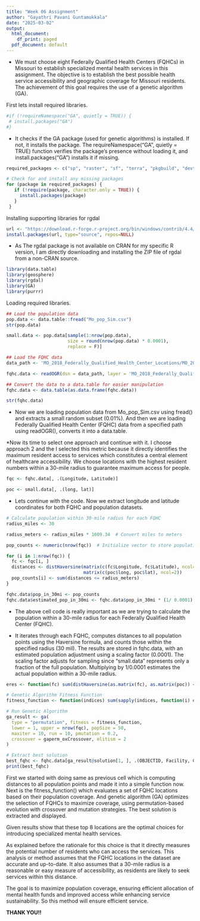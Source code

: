 ---
title: "Week 06 Assignment"
author: "Gayathri Pavani Guntamukkala"
date: "2025-03-02"
output:
  html_document:
    df_print: paged
  pdf_document: default
---
    


* We must choose eight Federally Qualified Health Centers (FQHCs) in Missouri to establish specialized mental health services in this assignment. The objective is to establish the best possible health service accessibility and geographic coverage for Missouri residents. The achievement of this goal requires the use of a genetic algorithm (GA).

First lets install required libraries.
```{r}
#if (!requireNamespace("GA", quietly = TRUE)) {
 # install.packages("GA")
#}

```

* It checks if the GA package (used for genetic algorithms) is installed. If not, it installs the package. The requireNamespace("GA", quietly = TRUE) function verifies the package's presence without loading it, and install.packages("GA") installs it if missing.

```{r}
required_packages <- c("sp", "raster", "sf", "terra", "pkgbuild", "devtools")

# Check for and install any missing packages
for (package in required_packages) {
   if (!require(package, character.only = TRUE)) {
     install.packages(package)
   }
 }
```
Installing supporting libraries for rgdal

```{r}
url <- "https://download.r-forge.r-project.org/bin/windows/contrib/4.4/rgdal_1.6-7.zip"
install.packages(url, type="source", repos=NULL)
```

* As The rgdal package is not available on CRAN for my specific R version, I am directly downloading and installing the ZIP file of rgdal from a non-CRAN source.

```{r}
library(data.table)
library(geosphere)
library(rgdal)
library(GA)
library(purrr)
```
Loading required libraries.

```{r}

## Load the population data
pop.data <- data.table::fread("Mo_pop_Sim.csv")
str(pop.data)

small.data <- pop.data[sample(1:nrow(pop.data),
                       size = round(nrow(pop.data) * 0.0001),
                       replace = F)]

## Load the FQHC data
data_path <- 'MO_2018_Federally_Qualified_Health_Center_Locations/MO_2018_Federally_Qualified_Health_Center_Locations/'

fqhc.data <- readOGR(dsn = data_path, layer = 'MO_2018_Federally_Qualified_Health_Center_Locations')

## Convert the data to a data.table for easier manipulation
fqhc.data <- data.table(as.data.frame(fqhc.data))

str(fqhc.data)
```

* Now we are loading population data from Mo_pop_Sim.csv using fread() and extracts a small random subset (0.01%). And then we are loading Federally Qualified Health Center (FQHC) data from a specified path using readOGR(), converts it into a data.table.

*Now its time to select one approach and continue with it. I choose approach 2 and the I selected this metric because it directly identifies the maximum resident access to services which constitutes a central element of healthcare accessibility. We choose locations with the highest resident numbers within a 30-mile radius to guarantee maximum access for people.

```{r}
fqc <- fqhc.data[, .(Longitude, Latitude)]

poc <- small.data[, .(long, lat)]

```

* Lets continue with the code. Now we extract longitude and latitude coordinates for both FQHC and population datasets.

```{r}
# Calculate population within 30-mile radius for each FQHC
radius_miles <- 30

radius_meters <- radius_miles * 1609.34  # Convert miles to meters

pop_counts <- numeric(nrow(fqc))  # Initialize vector to store population counts

for (i in 1:nrow(fqc)) {
  fc <- fqc[i, ]
  distances <- distHaversine(matrix(c(fc$Longitude, fc$Latitude), ncol=2),
                             matrix(c(poc$long, poc$lat), ncol=2))
  pop_counts[i] <- sum(distances <= radius_meters)
}

fqhc.data$pop_in_30mi <- pop_counts
fqhc.data$estimated_pop_in_30mi <- fqhc.data$pop_in_30mi * (1/ 0.0001)
```

* The above cell code is really important as we are trying to  calculate the population within a 30-mile radius for each Federally Qualified Health Center (FQHC). 

* It iterates through each FQHC, computes distances to all population points using the Haversine formula, and counts those within the specified radius (30 mil). The results are stored in fqhc.data, with an estimated population adjustment using a scaling factor (0.0001). The scaling factor adjusts for sampling since "small.data" represents only a fraction of the full population. Multiplying by 1/0.0001 estimates the actual population within a 30-mile radius.

```{r}
eres <- function(fc) sum(distHaversine(as.matrix(fc), as.matrix(poc)) <= radius_meters)

# Genetic Algorithm Fitness Function
fitness_function <- function(indices) sum(sapply(indices, function(i) eres(fqc[i, ])))

# Run Genetic Algorithm
ga_result <- ga(
  type = "permutation", fitness = fitness_function,
  lower = 1, upper = nrow(fqc), popSize = 50,
  maxiter = 10, run = 10, pmutation = 0.2,
  crossover = gaperm_oxCrossover, elitism = 2
)

# Extract best solution
best_fqhc <- fqhc.data[ga_result@solution[1, ], .(OBJECTID, Facility, City, estimated_pop_in_30mi)]
print(best_fqhc)

```

First we started with doing same as previous cell which is computing distances to all population points and made it into a simple function now. Next is the fitness_function() which evaluates a set of FQHC locations based on their population coverage. And genetic algorithm (GA) optimizes the selection of FQHCs to maximize coverage, using permutation-based evolution with crossover and mutation strategies. The best solution is extracted and displayed.

Given results show that these top 8 locations are the optimal choices for introducing specialized mental health services.

As explained before the rationale for this choice is that it directly measures the potential number of residents who can access the services. This analysis or method assumes that the FQHC locations in the dataset are accurate and up-to-date. It also assumes that a 30-mile radius is a reasonable or easy measure of accessibility, as residents are likely to seek services within this distance.

The goal is to maximize population coverage, ensuring efficient allocation of mental health funds and improved access while enhancing service sustainability. So this method will ensure  efficient service.


**THANK YOU!!**

